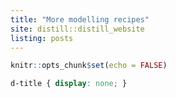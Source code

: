 ```yaml
---
title: "More modelling recipes"
site: distill::distill_website
listing: posts
---
```

```r
knitr::opts_chunk$set(echo = FALSE)
```

```css
d-title { display: none; } 
```

